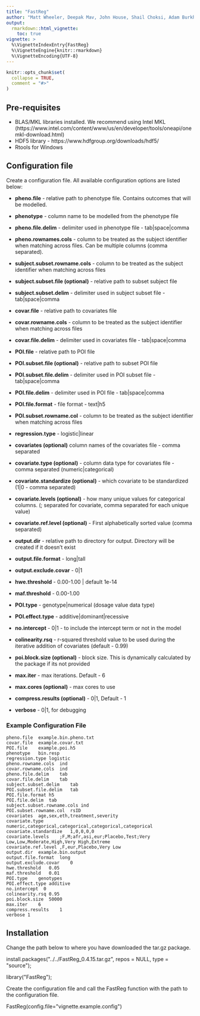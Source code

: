---
title: "FastReg"
author: "Matt Wheeler, Deepak Mav, John House, Shail Choksi, Adam Burkholder"
output: 
  rmarkdown::html_vignette:
    toc: true
vignette: >
  %\VignetteIndexEntry{FastReg}
  %\VignetteEngine{knitr::rmarkdown}
  %\VignetteEncoding{UTF-8}
---

```{r, include = FALSE}
knitr::opts_chunk$set(
  collapse = TRUE,
  comment = "#>"
)
```

## Pre-requisites

-   BLAS/MKL libraries installed. We recommend using Intel MKL (https://www.intel.com/content/www/us/en/developer/tools/oneapi/onemkl-download.html)
-   HDF5 library - https://www.hdfgroup.org/downloads/hdf5/
-   Rtools for Windows

## Configuration file

Create a configuration file. All available configuration options are listed below:

-   **pheno.file** - relative path to phenotype file. Contains outcomes that will be modelled.

-   **phenotype** - column name to be modelled from the phenotype file

-   **pheno.file.delim** - delimiter used in phenotype file - tab\|space\|comma

-   **pheno.rownames.cols** - column to be treated as the subject identifier when matching across files. Can be multiple columns (comma separated).

-   **subject.subset.rowname.cols** - column to be treated as the subject identifier when matching across files

-   **subject.subset.file (optional)** - relative path to subset subject file

-   **subject.subset.delim** - delimiter used in subject subset file - tab\|space\|comma

-   **covar.file** - relative path to covariates file

-   **covar.rowname.cols** - column to be treated as the subject identifier when matching across files

-   **covar.file.delim** - delimiter used in covariates file - tab\|space\|comma

-   **POI.file** - relative path to POI file

-   **POI.subset.file (optional)** - relative path to subset POI file

-   **POI.subset.file.delim** - delimiter used in POI subset file - tab\|space\|comma

-   **POI.file.delim** - delimiter used in POI file - tab\|space\|comma

-   **POI.file.format** - file format - text\|h5

-   **POI.subset.rowname.col** - column to be treated as the subject identifier when matching across files

-   **regression.type** - logistic\|linear

-   **covariates (optional)** column names of the covariates file - comma separated

-   **covariate.type (optional)** - column data type for covariates file - comma separated (numeric\|categorical)

-   **covariate.standardize (optional)** - which covariate to be standardized (1\|0 - comma separated)

-   **covariate.levels (optional)** - how many unique values for categorical columns. (; separated for covariate, comma separated for each unique value)

-   **covariate.ref.level (optional)** - First alphabetically sorted value (comma separated)

-   **output.dir** - relative path to directory for output. Directory will be created if it doesn't exist

-   **output.file.format** - long\|tall

-   **output.exclude.covar** - 0\|1

-   **hwe.threshold** - 0.00-1.00 \| default 1e-14

-   **maf.threshold** - 0.00-1.00

-   **POI.type** - genotype\|numerical (dosage value data type)

-   **POI.effect.type** - additive\|dominant\|recessive

-   **no.intercept** - 0\|1 - to include the intercept term or not in the model

-   **colinearity.rsq** - r-squared threshold value to be used during the iterative addition of covariates (default - 0.99)

-   **poi.block.size (optional)** - block size. This is dynamically calculated by the package if its not provided

-   **max.iter** - max iterations. Default - 6

-   **max.cores (optional)** - max cores to use

-   **compress.results (optional)** - 0\|1, Default - 1

-   **verbose** - 0\|1, for debugging

### Example Configuration File

    pheno.file  example.bin.pheno.txt
    covar.file  example.covar.txt
    POI.file    example.poi.h5
    phenotype   bin.resp
    regression.type logistic
    pheno.rowname.cols  ind
    covar.rowname.cols  ind
    pheno.file.delim    tab
    covar.file.delim    tab
    subject.subset.delim    tab
    POI.subset.file.delim   tab
    POI.file.format h5
    POI.file.delim  tab
    subject.subset.rowname.cols ind
    POI.subset.rowname.col  rsID
    covariates  age,sex,eth,treatment,severity
    covariate.type  numeric,categorical,categorical,categorical,categorical
    covariate.standardize   1,0,0,0,0
    covariate.levels    ;F,M;afr,asi,eur;Placebo,Test;Very Low,Low,Moderate,High,Very High,Extreme
    covariate.ref.level ,F,eur,Placebo,Very Low
    output.dir  example.bin.output
    output.file.format  long
    output.exclude.covar    0
    hwe.threshold   0.05
    maf.threshold   0.01
    POI.type    genotypes
    POI.effect.type additive
    no.intercept  0
    colinearity.rsq 0.95
    poi.block.size  50000
    max.iter    6
    compress.results    1
    verbose 1

## Installation

Change the path below to where you have downloaded the tar.gz package.

install.packages(\"../../FastReg_0.4.15.tar.gz\", repos = NULL, type = \"source\");

library(\"FastReg\");

Create the configuration file and call the FastReg function with the path to the configuration file.

FastReg(config.file=\"vignette.example.config\")

